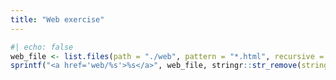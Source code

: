 ```yaml
---
title: "Web exercise"
---
```


```r
#| echo: false
web_file <- list.files(path = "./web", pattern = "*.html", recursive = TRUE)
sprintf("<a href='web/%s'>%s</a>", web_file, stringr::str_remove(string = web_file, ".html")) |> cat(sep = "\n\n")
```